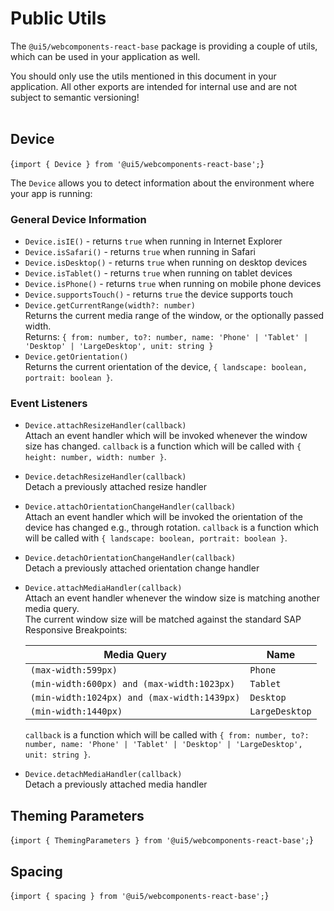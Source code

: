 
<Meta title="Public Utils" />

# Public Utils

The `@ui5/webcomponents-react-base` package is providing a couple of utils, which can be used in your application as well.

<MessageStrip type={MessageStripType.Warning} noCloseButton>
  You should only use the utils mentioned in this document in your application. All other exports are intended for
  internal use and are not subject to semantic versioning!
</MessageStrip>

<br />
<br />

<TableOfContent />

## Device

<ImportStatement>{`import { Device } from '@ui5/webcomponents-react-base';`}</ImportStatement>

The `Device` allows you to detect information about the environment where your app is running:

### General Device Information

- `Device.isIE()` - returns `true` when running in Internet Explorer
- `Device.isSafari()` - returns `true` when running in Safari
- `Device.isDesktop()` - returns `true` when running on desktop devices
- `Device.isTablet()` - returns `true` when running on tablet devices
- `Device.isPhone()` - returns `true` when running on mobile phone devices
- `Device.supportsTouch()` - returns `true` the device supports touch
- `Device.getCurrentRange(width?: number)` <br />
  Returns the current media range of the window, or the optionally passed width. <br />
  Returns: `{ from: number, to?: number, name: 'Phone' | 'Tablet' | 'Desktop' | 'LargeDesktop', unit: string }`
- `Device.getOrientation()` <br />
  Returns the current orientation of the device, `{ landscape: boolean, portrait: boolean }`.

### Event Listeners

- `Device.attachResizeHandler(callback)` <br />
  Attach an event handler which will be invoked whenever the window size has changed.
  `callback` is a function which will be called with `{ height: number, width: number }`.
- `Device.detachResizeHandler(callback)` <br />
  Detach a previously attached resize handler
- `Device.attachOrientationChangeHandler(callback)` <br />
  Attach an event handler which will be invoked the orientation of the device has changed e.g., through rotation.
  `callback` is a function which will be called with `{ landscape: boolean, portrait: boolean }`.
- `Device.detachOrientationChangeHandler(callback)` <br />
  Detach a previously attached orientation change handler
- `Device.attachMediaHandler(callback)` <br />
  Attach an event handler whenever the window size is matching another media query. <br />
  The current window size will be matched against the standard SAP Responsive Breakpoints:

  | Media Query                                 | Name           |
  | ------------------------------------------- | -------------- |
  | `(max-width:599px)`                         | `Phone`        |
  | `(min-width:600px) and (max-width:1023px)`  | `Tablet`       |
  | `(min-width:1024px) and (max-width:1439px)` | `Desktop`      |
  | `(min-width:1440px)`                        | `LargeDesktop` |

  `callback` is a function which will be called with
  `{ from: number, to?: number, name: 'Phone' | 'Tablet' | 'Desktop' | 'LargeDesktop', unit: string }`.

- `Device.detachMediaHandler(callback)` <br />
  Detach a previously attached media handler

## Theming Parameters

<ImportStatement>{`import { ThemingParameters } from '@ui5/webcomponents-react-base';`}</ImportStatement>

## Spacing

<ImportStatement>{`import { spacing } from '@ui5/webcomponents-react-base';`}</ImportStatement>

